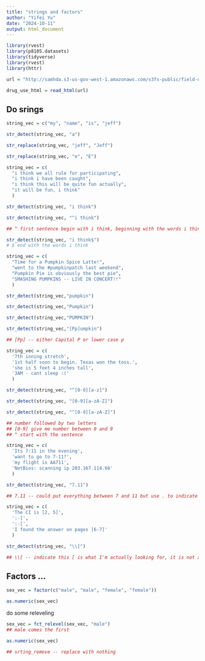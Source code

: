```yaml
---
title: "strings and factors"
author: "Yifei Yu"
date: "2024-10-11"
output: html_document
---
```


```r
library(rvest)
library(p8105.datasets)
library(tidyverse)
library(rvest)
library(httr)
```


```r
url = "http://samhda.s3-us-gov-west-1.amazonaws.com/s3fs-public/field-uploads/2k15StateFiles/NSDUHsaeShortTermCHG2015.htm"

drug_use_html = read_html(url)
```


## Do srings

```r
string_vec = c("my", "name", "is", "jeff")

str_detect(string_vec, "a")

str_replace(string_vec, "jeff", "Jeff")

str_replace(string_vec, "e", "E")
```



```r
string_vec = c(
  "i think we all rule for participating",
  "i think i have been caught",
  "i think this will be quite fun actually",
  "it will be fun, i think"
  )

str_detect(string_vec, "i think")

str_detect(string_vec, "^i think")

## ^ first sentence begin with i think, beginning with the words i think

str_detect(string_vec, "i think$")
# $ end with the words i think
```



```r
string_vec = c(
  "Time for a Pumpkin Spice Latte!",
  "went to the #pumpkinpatch last weekend",
  "Pumpkin Pie is obviously the best pie",
  "SMASHING PUMPKINS -- LIVE IN CONCERT!!"
  )

str_detect(string_vec,"pumpkin")

str_detect(string_vec,"Pumpkin")

str_detect(string_vec,"PUMPKIN")

str_detect(string_vec,"[Pp]umpkin")

## [Pp] -- either Capital P or lower case p
```




```r
string_vec = c(
  '7th inning stretch',
  '1st half soon to begin. Texas won the toss.',
  'she is 5 feet 4 inches tall',
  '3AM - cant sleep :('
  )

str_detect(string_vec, "^[0-9][a-z]")

str_detect(string_vec, "[0-9][a-zA-Z]")

str_detect(string_vec, "^[0-9][a-zA-Z]")

## number followed by two letters
## [0-9] give me number between 0 and 9
## ^ start with the sentence
```




```r
string_vec = c(
  'Its 7:11 in the evening',
  'want to go to 7-11?',
  'my flight is AA711',
  'NetBios: scanning ip 203.167.114.66'
  )

str_detect(string_vec, "7.11")

## 7.11 -- could put everything between 7 and 11 but use . to indicate everything
```



```r
string_vec = c(
  'The CI is [2, 5]',
  ':-]',
  ':-[',
  'I found the answer on pages [6-7]'
  )

str_detect(string_vec, "\\[")

## \\[ -- indicate this [ is what I'm actually looking for, it is not a braket
```




## Factors ...

```r
sex_vec = factor(c("male", "male", "female", "female"))

as.numeric(sex_vec)
```


do some releveling

```r
sex_vec = fct_relevel(sex_vec, "male")
## male comes the first

as.numeric(sex_vec)

## srting_remove -- replace with nothing
```





